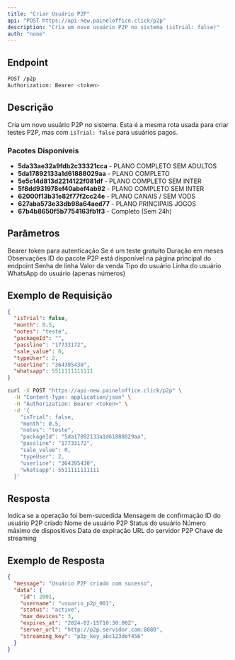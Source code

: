 ```yaml
---
title: "Criar Usuário P2P"
api: "POST https://api-new.paineloffice.click/p2p"
description: "Cria um novo usuário P2P no sistema (isTrial: false)"
auth: "none"
---
```


## Endpoint

<CodeGroup>

```bash Requisição
POST /p2p
Authorization: Bearer <token>
```

</CodeGroup>

## Descrição

Cria um novo usuário P2P no sistema. Esta é a mesma rota usada para criar testes P2P, mas com `isTrial: false` para usuários pagos.

### Pacotes Disponíveis

- **5da33ae32a9fdb2c33321cca** - PLANO COMPLETO SEM ADULTOS
- **5da17892133a1d61888029aa** - PLANO COMPLETO
- **5e5c14d813d2214122f081df** - PLANO COMPLETO SEM INTER
- **5f8dd931978ef40abef4ab92** - PLANO COMPLETO SEM INTER
- **62000f13b31e82f77f2cc24e** - PLANO CANAIS / SEM VODS
- **627aba573e33db98a64aed77** - PLANO PRINCIPAIS JOGOS
- **67b4b8650f5b7754163fb1f3** - Completo (Sem 24h)



## Parâmetros

<ParamField header="Authorization" type="string" required>
  Bearer token para autenticação
</ParamField>

<ParamField body="isTrial" type="boolean" required>
  Se é um teste gratuito
</ParamField>

<ParamField body="month" type="number" required>
  Duração em meses
</ParamField>

<ParamField body="notes" type="string">
  Observações
</ParamField>

<ParamField body="packageId" type="string" required>
  ID do pacote P2P está disponível na página principal do endpoint
</ParamField>

<ParamField body="passline" type="string" required>
  Senha de linha
</ParamField>

<ParamField body="sale_value" type="number">
  Valor da venda
</ParamField>

<ParamField body="typeUser" type="integer" required>
  Tipo do usuário
</ParamField>

<ParamField body="userline" type="string" required>
  Linha do usuário
</ParamField>

<ParamField body="whatsapp" type="number" >
  WhatsApp do usuário (apenas números)
</ParamField>

## Exemplo de Requisição

<CodeGroup>

```json TryIt
{
  "isTrial": false,
  "month": 0.5,
  "notes": "teste",
  "packageId": "",
  "passline": "17733172",
  "sale_value": 0,
  "typeUser": 2,
  "userline": "364395430",
  "whatsapp": 5511111111111
}
```

```bash cURL
curl -X POST "https://api-new.paineloffice.click/p2p" \
  -H "Content-Type: application/json" \
  -H "Authorization: Bearer <token>" \
  -d '{
    "isTrial": false,
    "month": 0.5,
    "notes": "teste",
    "packageId": "5da17892133a1d61888029aa",
    "passline": "17733172",
    "sale_value": 0,
    "typeUser": 2,
    "userline": "364395430",
    "whatsapp": 5511111111111
  }'
```

</CodeGroup>

## Resposta

<ResponseField name="success" type="boolean">
  Indica se a operação foi bem-sucedida
</ResponseField>

<ResponseField name="message" type="string">
  Mensagem de confirmação
</ResponseField>

<ResponseField name="data" type="object">
  <Expandable title="properties">
    <ResponseField name="id" type="integer">
      ID do usuário P2P criado
    </ResponseField>
    <ResponseField name="username" type="string">
      Nome de usuário P2P
    </ResponseField>
    <ResponseField name="status" type="string">
      Status do usuário
    </ResponseField>
    <ResponseField name="max_devices" type="integer">
      Número máximo de dispositivos
    </ResponseField>
    <ResponseField name="expires_at" type="string">
      Data de expiração
    </ResponseField>
    <ResponseField name="server_url" type="string">
      URL do servidor P2P
    </ResponseField>
    <ResponseField name="streaming_key" type="string">
      Chave de streaming
    </ResponseField>
  </Expandable>
</ResponseField>

## Exemplo de Resposta

```json
{
  "message": "Usuário P2P criado com sucesso",
  "data": {
    "id": 2001,
    "username": "usuario_p2p_001",
    "status": "active",
    "max_devices": 3,
    "expires_at": "2024-02-15T10:30:00Z",
    "server_url": "http://p2p.servidor.com:8080",
    "streaming_key": "p2p_key_abc123def456"
  }
}
```